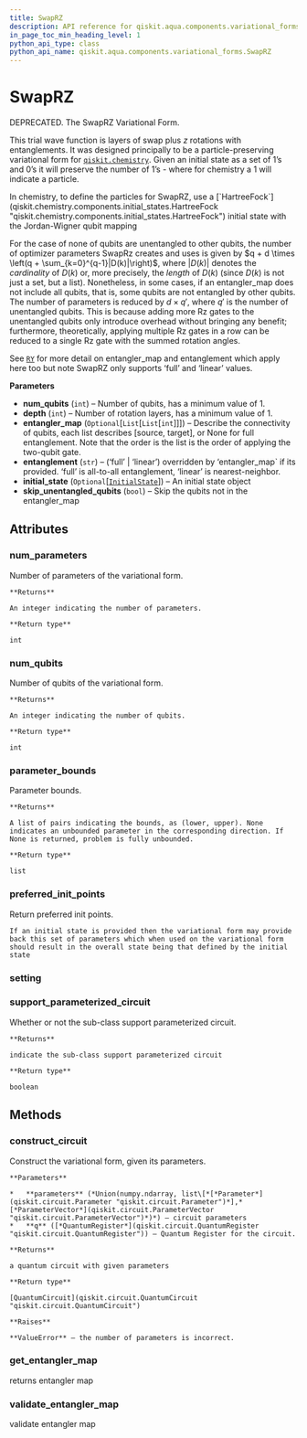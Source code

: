 ```yaml
---
title: SwapRZ
description: API reference for qiskit.aqua.components.variational_forms.SwapRZ
in_page_toc_min_heading_level: 1
python_api_type: class
python_api_name: qiskit.aqua.components.variational_forms.SwapRZ
---
```


# SwapRZ

<Class id="qiskit.aqua.components.variational_forms.SwapRZ" isDedicatedPage={true} github="https://github.com/qiskit-community/qiskit-aqua/tree/stable/0.7/qiskit/aqua/components/variational_forms/swaprz.py" signature="SwapRZ(num_qubits, depth=3, entangler_map=None, entanglement='full', initial_state=None, skip_unentangled_qubits=False)">
  DEPRECATED. The SwapRZ Variational Form.

  This trial wave function is layers of swap plus $z$ rotations with entanglements. It was designed principally to be a particle-preserving variational form for [`qiskit.chemistry`](qiskit_chemistry#module-qiskit.chemistry "qiskit.chemistry"). Given an initial state as a set of 1’s and 0’s it will preserve the number of 1’s - where for chemistry a 1 will indicate a particle.

  <Admonition title="Note" type="note">
    In chemistry, to define the particles for SwapRZ, use a [`HartreeFock`](qiskit.chemistry.components.initial_states.HartreeFock "qiskit.chemistry.components.initial_states.HartreeFock") initial state with the Jordan-Wigner qubit mapping
  </Admonition>

  For the case of none of qubits are unentangled to other qubits, the number of optimizer parameters SwapRz creates and uses is given by $q + d \times \left(q + \sum_{k=0}^{q-1}|D(k)|\right)$, where $|D(k)|$ denotes the *cardinality* of $D(k)$ or, more precisely, the *length* of $D(k)$ (since $D(k)$ is not just a set, but a list). Nonetheless, in some cases, if an entangler\_map does not include all qubits, that is, some qubits are not entangled by other qubits. The number of parameters is reduced by $d \times q'$, where $q'$ is the number of unentangled qubits. This is because adding more Rz gates to the unentangled qubits only introduce overhead without bringing any benefit; furthermore, theoretically, applying multiple Rz gates in a row can be reduced to a single Rz gate with the summed rotation angles.

  See [`RY`](qiskit.aqua.components.variational_forms.RY "qiskit.aqua.components.variational_forms.RY") for more detail on entangler\_map and entanglement which apply here too but note SwapRZ only supports ‘full’ and ‘linear’ values.

  **Parameters**

  *   **num\_qubits** (`int`) – Number of qubits, has a minimum value of 1.
  *   **depth** (`int`) – Number of rotation layers, has a minimum value of 1.
  *   **entangler\_map** (`Optional`\[`List`\[`List`\[`int`]]]) – Describe the connectivity of qubits, each list describes \[source, target], or None for full entanglement. Note that the order is the list is the order of applying the two-qubit gate.
  *   **entanglement** (`str`) – (‘full’ | ‘linear’) overridden by ‘entangler\_map\` if its provided. ‘full’ is all-to-all entanglement, ‘linear’ is nearest-neighbor.
  *   **initial\_state** (`Optional`\[[`InitialState`](qiskit.aqua.components.initial_states.InitialState "qiskit.aqua.components.initial_states.initial_state.InitialState")]) – An initial state object
  *   **skip\_unentangled\_qubits** (`bool`) – Skip the qubits not in the entangler\_map

  ## Attributes

  ### num\_parameters

  <Attribute id="qiskit.aqua.components.variational_forms.SwapRZ.num_parameters" name="num_parameters">
    Number of parameters of the variational form.

    **Returns**

    An integer indicating the number of parameters.

    **Return type**

    int
  </Attribute>

  ### num\_qubits

  <Attribute id="qiskit.aqua.components.variational_forms.SwapRZ.num_qubits" name="num_qubits">
    Number of qubits of the variational form.

    **Returns**

    An integer indicating the number of qubits.

    **Return type**

    int
  </Attribute>

  ### parameter\_bounds

  <Attribute id="qiskit.aqua.components.variational_forms.SwapRZ.parameter_bounds" name="parameter_bounds">
    Parameter bounds.

    **Returns**

    A list of pairs indicating the bounds, as (lower, upper). None indicates an unbounded parameter in the corresponding direction. If None is returned, problem is fully unbounded.

    **Return type**

    list
  </Attribute>

  ### preferred\_init\_points

  <Attribute id="qiskit.aqua.components.variational_forms.SwapRZ.preferred_init_points" name="preferred_init_points">
    Return preferred init points.

    If an initial state is provided then the variational form may provide back this set of parameters which when used on the variational form should result in the overall state being that defined by the initial state
  </Attribute>

  ### setting

  <Attribute id="qiskit.aqua.components.variational_forms.SwapRZ.setting" name="setting" />

  ### support\_parameterized\_circuit

  <Attribute id="qiskit.aqua.components.variational_forms.SwapRZ.support_parameterized_circuit" name="support_parameterized_circuit">
    Whether or not the sub-class support parameterized circuit.

    **Returns**

    indicate the sub-class support parameterized circuit

    **Return type**

    boolean
  </Attribute>

  ## Methods

  ### construct\_circuit

  <Function id="qiskit.aqua.components.variational_forms.SwapRZ.construct_circuit" name="construct_circuit" signature="SwapRZ.construct_circuit(parameters, q=None)">
    Construct the variational form, given its parameters.

    **Parameters**

    *   **parameters** (*Union(numpy.ndarray, list\[*[*Parameter*](qiskit.circuit.Parameter "qiskit.circuit.Parameter")*],* [*ParameterVector*](qiskit.circuit.ParameterVector "qiskit.circuit.ParameterVector")*)*) – circuit parameters
    *   **q** ([*QuantumRegister*](qiskit.circuit.QuantumRegister "qiskit.circuit.QuantumRegister")) – Quantum Register for the circuit.

    **Returns**

    a quantum circuit with given parameters

    **Return type**

    [QuantumCircuit](qiskit.circuit.QuantumCircuit "qiskit.circuit.QuantumCircuit")

    **Raises**

    **ValueError** – the number of parameters is incorrect.
  </Function>

  ### get\_entangler\_map

  <Function id="qiskit.aqua.components.variational_forms.SwapRZ.get_entangler_map" name="get_entangler_map" signature="static SwapRZ.get_entangler_map(map_type, num_qubits, offset=0)">
    returns entangler map
  </Function>

  ### validate\_entangler\_map

  <Function id="qiskit.aqua.components.variational_forms.SwapRZ.validate_entangler_map" name="validate_entangler_map" signature="static SwapRZ.validate_entangler_map(entangler_map, num_qubits)">
    validate entangler map
  </Function>
</Class>

